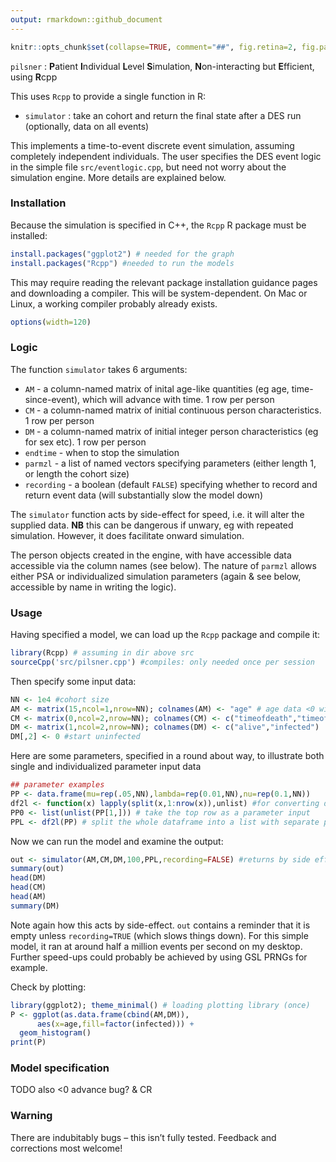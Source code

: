 ```yaml
---
output: rmarkdown::github_document
---
```


<!-- README.md is generated from README.Rmd. Please edit that file -->
<!-- using Rscript -e 'library(rmarkdown); rmarkdown::render("README.Rmd")' -->

```r
knitr::opts_chunk$set(collapse=TRUE, comment="##", fig.retina=2, fig.path = "README_figs/README-")
```



`pilsner` : **P**atient **I**ndividual **L**evel **S**imulation, **N**on-interacting but **E**fficient, using **R**cpp

This uses `Rcpp` to provide a single function in R:

- `simulator` : take an cohort and return the final state after a DES run (optionally, data on all events)

This implements a time-to-event discrete event simulation, assuming completely independent individuals. 
The user specifies the DES event logic in the simple file `src/eventlogic.cpp`, but need not worry about the simulation engine.
More details are explained below. 


### Installation

Because the simulation is specified in C++, the `Rcpp` R package must be installed:

```r
install.packages("ggplot2") # needed for the graph
install.packages("Rcpp") #needed to run the models
```
This may require reading the relevant package installation guidance pages and downloading a compiler. This will be system-dependent. 
On Mac or Linux, a working compiler probably already exists. 


```r
options(width=120)
```

### Logic

The function `simulator` takes 6 arguments:

- `AM` - a column-named matrix of inital age-like quantities (eg age, time-since-event), which will advance with time. 1 row per person 
- `CM` - a column-named matrix of initial continuous person characteristics. 1 row per person 
- `DM` - a column-named matrix of initial integer person characteristics (eg for sex etc). 1 row per person 
- `endtime` - when to stop the simulation
- `parmzl` - a list of named vectors specifying parameters (either length 1, or length the cohort size) 
- `recording` - a boolean (default `FALSE`) specifying whether to record and return event data (will substantially slow the model down)

The `simulator` function acts by side-effect for speed, i.e. it will alter the supplied data. **NB** this can be dangerous if unwary, eg with repeated simulation. However, it does facilitate onward simulation.

The person objects created in the engine, with have accessible data accessible via the column names (see below). The nature of `parmzl` allows either PSA or individualized simulation parameters (again & see below, accessible by name in writing the logic).


### Usage

Having specified a model, we can load up the `Rcpp` package and compile it:


```r
library(Rcpp) # assuming in dir above src
sourceCpp('src/pilsner.cpp') #compiles: only needed once per session
```
Then specify some input data:

```r
NN <- 1e4 #cohort size
AM <- matrix(15,ncol=1,nrow=NN); colnames(AM) <- "age" # age data <0 will not be advanced
CM <- matrix(0,ncol=2,nrow=NN); colnames(CM) <- c("timeofdeath","timeofinfection")
DM <- matrix(1,ncol=2,nrow=NN); colnames(DM) <- c("alive","infected")
DM[,2] <- 0 #start uninfected
```

Here are some parameters, specified in a round about way, to illustrate both single and individualized parameter input data

```r
## parameter examples
PP <- data.frame(mu=rep(.05,NN),lambda=rep(0.01,NN),nu=rep(0.1,NN))
df2l <- function(x) lapply(split(x,1:nrow(x)),unlist) #for converting dataframe
PP0 <- list(unlist(PP[1,])) # take the top row as a parameter input
PPL <- df2l(PP) # split the whole dataframe into a list with separate parameter for everyone
```

Now we can run the model and examine the output:
```r
out <- simulator(AM,CM,DM,100,PPL,recording=FALSE) #returns by side effect
summary(out)
head(DM)
head(CM)
head(AM)
summary(DM)
```
Note again how this acts by side-effect. `out` contains a reminder that it is empty unless `recording=TRUE` (which slows things down). For this simple model, it ran at around half a million events per second on my desktop. Further speed-ups could probably be achieved by using GSL PRNGs for example.

Check by plotting:
```r
library(ggplot2); theme_minimal() # loading plotting library (once)
P <- ggplot(as.data.frame(cbind(AM,DM)),
      aes(x=age,fill=factor(infected))) +
  geom_histogram()
print(P)  
```

### Model specification

TODO also <0 advance bug? & CR


### Warning

There are indubitably bugs -- this isn't fully tested. Feedback and corrections most welcome!

